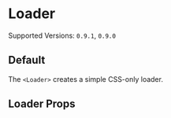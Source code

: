

<Meta title="Elements/Loader" component={Loader} />

# Loader

Supported Versions: `0.9.1`, `0.9.0`

## Default

The `<Loader>` creates a simple CSS-only loader.

<Canvas>
  <Story name="default">
    <Loader />
  </Story>
</Canvas>

## Loader Props

<ArgsTable of={Loader} />
